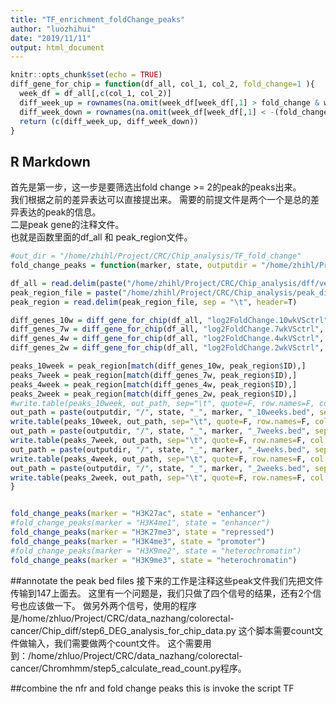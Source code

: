 ```yaml
---
title: "TF_enrichment_foldChange_peaks"
author: "luozhihui"
date: "2019/11/11"
output: html_document
---
```


```r
knitr::opts_chunk$set(echo = TRUE)
diff_gene_for_chip = function(df_all, col_1, col_2, fold_change=1 ){
  week_df = df_all[,c(col_1, col_2)]
  diff_week_up = rownames(na.omit(week_df[week_df[,1] > fold_change & week_df[,2] < 0.01, ]))
  diff_week_down = rownames(na.omit(week_df[week_df[,1] < -(fold_change) & week_df[,2] < 0.01, ]))
  return (c(diff_week_up, diff_week_down))
}
```

## R Markdown

首先是第一步，这一步是要筛选出fold change >= 2的peak的peaks出来。  
我们根据之前的差异表达可以直接提出来。
需要的前提文件是两个一个是总的差异表达的peak的信息。  
二是peak gene的注释文件。  
也就是函数里面的df_all 和 peak_region文件。  

```r

#out_dir = "/home/zhihl/Project/CRC/Chip_analysis/TF_fold_change"
fold_change_peaks = function(marker, state, outputdir = "/home/zhihl/Project/CRC/Chip_analysis/TF_fold_change"){

df_all = read.delim(paste("/home/zhihl/Project/CRC/Chip_analysis/dff/version0821/all_diff_data_", marker, ".txt", sep=""),sep = "\t", header=T)
peak_region_file = paste("/home/zhihl/Project/CRC/Chip_analysis/peak_dir_0821/", state, "/", state, ".peak.unique.ID.gene_name.bed", sep="")
peak_region = read.delim(peak_region_file, sep = "\t", header=T)

diff_genes_10w = diff_gene_for_chip(df_all, "log2FoldChange.10wkVSctrl", "padj.10wkVSctrl", 1)
diff_genes_7w = diff_gene_for_chip(df_all, "log2FoldChange.7wkVSctrl", "padj.7wkVSctrl", 1)
diff_genes_4w = diff_gene_for_chip(df_all, "log2FoldChange.4wkVSctrl", "padj.4wkVSctrl", 1)
diff_genes_2w = diff_gene_for_chip(df_all, "log2FoldChange.2wkVSctrl", "padj.2wkVSctrl", 1)

peaks_10week = peak_region[match(diff_genes_10w, peak_region$ID),]
peaks_7week = peak_region[match(diff_genes_7w, peak_region$ID),]
peaks_4week = peak_region[match(diff_genes_4w, peak_region$ID),]
peaks_2week = peak_region[match(diff_genes_2w, peak_region$ID),]
#write.table(peaks_10week, out_path, sep="\t", quote=F, row.names=F, col.names = F, na="NA", eol="\n")
out_path = paste(outputdir, "/", state, "_", marker, "_10weeks.bed", sep="")
write.table(peaks_10week, out_path, sep="\t", quote=F, row.names=F, col.names = F, na="NA", eol="\n")
out_path = paste(outputdir, "/", state, "_", marker, "_7weeks.bed", sep="")
write.table(peaks_7week, out_path, sep="\t", quote=F, row.names=F, col.names = F, na="NA", eol="\n")
out_path = paste(outputdir, "/", state, "_", marker, "_4weeks.bed", sep="")
write.table(peaks_4week, out_path, sep="\t", quote=F, row.names=F, col.names = F, na="NA", eol="\n")
out_path = paste(outputdir, "/", state, "_", marker, "_2weeks.bed", sep="")
write.table(peaks_2week, out_path, sep="\t", quote=F, row.names=F, col.names = F, na="NA", eol="\n")
}


fold_change_peaks(marker = "H3K27ac", state = "enhancer")
#fold_change_peaks(marker = "H3K4me1", state = "enhancer")
fold_change_peaks(marker = "H3K27me3", state = "repressed")
fold_change_peaks(marker = "H3K4me3", state = "promoter")
#fold_change_peaks(marker = "H3K9me2", state = "heterochromatin")
fold_change_peaks(marker = "H3K9me3", state = "heterochromatin")
```

##annotate the peak bed files
 接下来的工作是注释这些peak文件我们先把文件传输到147上面去。
 这里有一个问题是，我们只做了四个信号的结果，还有2个信号也应该做一下。
 做另外两个信号，使用的程序是/home/zhluo/Project/CRC/data_nazhang/colorectal-cancer/Chip_diff/step6_DEG_analysis_for_chip_data.py
 这个脚本需要count文件做输入，我们需要做两个count文件。
 这个需要用到：/home/zhluo/Project/CRC/data_nazhang/colorectal-cancer/Chromhmm/step5_calculate_read_count.py程序。
 
 
 
 
##combine the nfr and fold change peaks
this is invoke the script TF
 